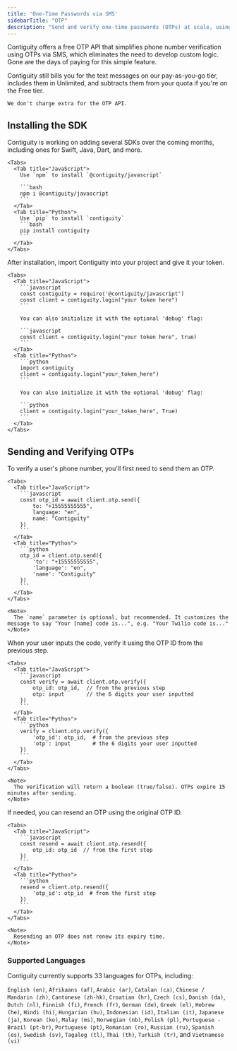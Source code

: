 ```yaml
---
title: 'One-Time Passwords via SMS'
sidebarTitle: "OTP"
description: "Send and verify one-time passwords (OTPs) at scale, using Contiguity."
---
```

Contiguity offers a free OTP API that simplifies phone number verification using OTPs via SMS, which eliminates the need to develop custom logic. Gone are the days of paying for this simple feature.

<Warning>
    Contiguity still bills you for the text messages on our pay-as-you-go tier, includes them in Unlimited, and subtracts them from your quota if you're on the Free tier. 
    
    We don't charge extra for the OTP API.
</Warning>

## Installing the SDK
<Steps>
<Step title="Install the SDK">
    Contiguity is working on adding several SDKs over the coming months, including ones for Swift, Java, Dart, and more.

    <Tabs>
      <Tab title="JavaScript">
        Use `npm` to install `@contiguity/javascript`

        ```bash
        npm i @contiguity/javascript
        ```
      </Tab>
      <Tab title="Python">
        Use `pip` to install `contiguity`
        ```bash
        pip install contiguity
        ```
      </Tab>
    </Tabs>
  </Step>

  <Step title="Initialize the Client">
    After installation, import Contiguity into your project and give it your token.

    <Tabs>
      <Tab title="JavaScript">
        ```javascript
        const contiguity = require('@contiguity/javascript')
        const client = contiguity.login("your token here")
        ```

        You can also initialize it with the optional 'debug' flag:

        ```javascript
        const client = contiguity.login("your token here", true)
        ```
      </Tab>
      <Tab title="Python">
        ```python
        import contiguity
        client = contiguity.login("your_token_here")
        ```

        You can also initialize it with the optional 'debug' flag:

        ```python
        client = contiguity.login("your_token_here", True)
        ```
      </Tab>
    </Tabs>
  </Step>
</Steps>

## Sending and Verifying OTPs
<Steps>
<Step title="Send an OTP">
    To verify a user's phone number, you'll first need to send them an OTP.

    <Tabs>
      <Tab title="JavaScript">
        ```javascript
        const otp_id = await client.otp.send({ 
            to: "+15555555555", 
            language: "en", 
            name: "Contiguity" 
        })
        ```
      </Tab>
      <Tab title="Python">
        ```python
        otp_id = client.otp.send({
            'to': "+15555555555",
            'language': "en",
            'name': "Contiguity"
        })
        ```
      </Tab>
    </Tabs>

    <Note>
      The `name` parameter is optional, but recommended. It customizes the message to say "Your [name] code is...", e.g. "Your Twilio code is..."
    </Note>
  </Step>

  <Step title="Verify the Code">
    When your user inputs the code, verify it using the OTP ID from the previous step.

    <Tabs>
      <Tab title="JavaScript">
        ```javascript
        const verify = await client.otp.verify({
            otp_id: otp_id,  // from the previous step
            otp: input       // the 6 digits your user inputted
        })
        ```
      </Tab>
      <Tab title="Python">
        ```python
        verify = client.otp.verify({
            'otp_id': otp_id,  # from the previous step
            'otp': input       # the 6 digits your user inputted
        })
        ```
      </Tab>
    </Tabs>

    <Note>
      The verification will return a boolean (true/false). OTPs expire 15 minutes after sending.
    </Note>
  </Step>

  <Step title="Resend if Needed">
    If needed, you can resend an OTP using the original OTP ID.

    <Tabs>
      <Tab title="JavaScript">
        ```javascript
        const resend = await client.otp.resend({
            otp_id: otp_id  // from the first step
        })
        ```
      </Tab>
      <Tab title="Python">
        ```python
        resend = client.otp.resend({
            'otp_id': otp_id  # from the first step
        })
        ```
      </Tab>
    </Tabs>

    <Note>
      Resending an OTP does not renew its expiry time.
    </Note>
  </Step>
</Steps>

### Supported Languages
Contiguity currently supports 33 languages for OTPs, including:

 `English (en)`, `Afrikaans (af)`, `Arabic (ar)`, `Catalan (ca)`, `Chinese / Mandarin (zh)`, `Cantonese (zh-hk)`, `Croatian (hr)`, `Czech (cs)`, `Danish (da)`, `Dutch (nl)`, `Finnish (fi)`, `French (fr)`, `German (de)`, `Greek (el)`, `Hebrew (he)`, `Hindi (hi)`, `Hungarian (hu)`, `Indonesian (id)`, `Italian (it)`, `Japanese (ja)`, `Korean (ko)`, `Malay (ms)`, `Norwegian (nb)`, `Polish (pl)`, `Portuguese - Brazil (pt-br)`, `Portuguese (pt)`, `Romanian (ro)`, `Russian (ru)`, `Spanish (es)`, `Swedish (sv)`, `Tagalog (tl)`, `Thai (th)`, `Turkish (tr)`, and `Vietnamese (vi)`



<Snippet />